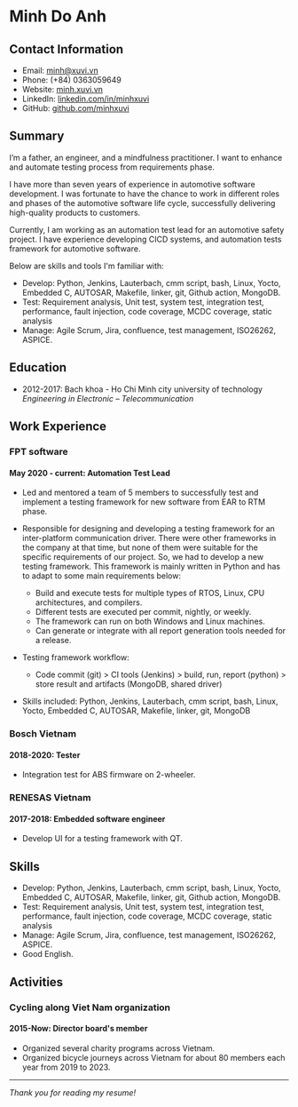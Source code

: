 # Minh Do Anh

## Contact Information

-   Email: minh@xuvi.vn
-   Phone: (+84) 0363059649
-   Website: [minh.xuvi.vn](minh.xuvi.vn)
-   LinkedIn: [linkedin.com/in/minhxuvi](linkedin.com/in/minhxuvi)
-   GitHub: [github.com/minhxuvi](github.com/minhxuvi)

## Summary

I’m a father, an engineer, and a mindfulness practitioner. I want to enhance and automate testing process from requirements phase.

I have more than seven years of experience in automotive software development. I was fortunate to have the chance to work in different roles and phases of the automotive software life cycle, successfully delivering high-quality products to customers.

Currently, I am working as an automation test lead for an automotive safety project.
I have experience developing CICD systems, and automation tests framework for automotive software.

Below are skills and tools I'm familiar with:

-   Develop: Python, Jenkins, Lauterbach, cmm script, bash, Linux, Yocto, Embedded C, AUTOSAR, Makefile, linker, git, Github action, MongoDB.
-   Test: Requirement analysis, Unit test, system test, integration test, performance, fault injection, code coverage, MCDC coverage, static analysis
-   Manage: Agile Scrum, Jira, confluence, test management, ISO26262, ASPICE.

## Education

-   2012-2017: Bach khoa - Ho Chi Minh city university of technology  
     _Engineering in Electronic – Telecommunication_

## Work Experience

### FPT software

#### May 2020 - current: Automation Test Lead

-   Led and mentored a team of 5 members to successfully test and implement a testing framework for new software from EAR to RTM phase.
-   Responsible for designing and developing a testing framework for an inter-platform communication driver. There were other frameworks in the company at that time, but none of them were suitable for the specific requirements of our project. So, we had to develop a new testing framework. This framework is mainly written in Python and has to adapt to some main requirements below:

    -   Build and execute tests for multiple types of RTOS, Linux, CPU architectures, and compilers.
    -   Different tests are executed per commit, nightly, or weekly.
    -   The framework can run on both Windows and Linux machines.
    -   Can generate or integrate with all report generation tools needed for a release.

-   Testing framework workflow:

    -   Code commit (git) > CI tools (Jenkins) > build, run, report (python) > store result and artifacts (MongoDB, shared driver)

-   Skills included: Python, Jenkins, Lauterbach, cmm script, bash, Linux, Yocto, Embedded C, AUTOSAR, Makefile, linker, git, MongoDB

### Bosch Vietnam

#### 2018-2020: Tester

-   Integration test for ABS firmware on 2-wheeler.

### RENESAS Vietnam

#### 2017-2018: Embedded software engineer

-   Develop UI for a testing framework with QT.

## Skills

-   Develop: Python, Jenkins, Lauterbach, cmm script, bash, Linux, Yocto, Embedded C, AUTOSAR, Makefile, linker, git, Github action, MongoDB.
-   Test: Requirement analysis, Unit test, system test, integration test, performance, fault injection, code coverage, MCDC coverage, static analysis
-   Manage: Agile Scrum, Jira, confluence, test management, ISO26262, ASPICE.
-   Good English.

## Activities

### Cycling along Viet Nam organization

#### 2015-Now: Director board's member

-   Organized several charity programs across Vietnam.
-   Organized bicycle journeys across Vietnam for about 80 members each year from 2019 to 2023.

---

_Thank you for reading my resume!_
